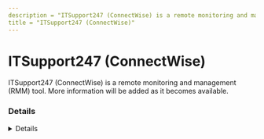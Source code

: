 ```yaml
---
description = "ITSupport247 (ConnectWise) is a remote monitoring and management (RMM) tool. More information will be added as it becomes available."
title = "ITSupport247 (ConnectWise)"
---
```




# ITSupport247 (ConnectWise)

ITSupport247 (ConnectWise) is a remote monitoring and management (RMM) tool. More information will be added as it becomes available.

### Details
<Details author={""}
         category={""}
         created={""}
         website={""}
         lastModified={"2/8/2024"}
         privileges={""}
         free={ false }
         verification={ false }
/>

#### Installation Paths
<Card code={ ["saazapsc.exe"] }/>





### Forensic Artifacts




#### Network Artifacts
<EuiSpacer size="xl"/>
<NetworkArtifactsTable data={ [{"Description": "Known remote domains", "Domains": ["*.itsupport247.net", "itsupport247.net"], "Ports": []}] }/>




### Detections
- Detects potential network activity of ITSupport247 (ConnectWise) RMM tool
  - [Sigma Rule](https://github.com/magicsword-io/LOLRMM/blob/main/detections/sigma/itsupport247__connectwise__network_sigma.yml)
- Detects potential processes activity of ITSupport247 (ConnectWise) RMM tool
  - [Sigma Rule](https://github.com/magicsword-io/LOLRMM/blob/main/detections/sigma/itsupport247__connectwise__processes_sigma.yml)

### References
- [https://control.itsupport247.net/](https://control.itsupport247.net/)

